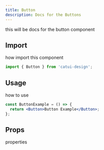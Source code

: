 ```yaml
---
title: Button
description: Docs for the Buttons
---
```


this will be docs for the button component

## Import

how import this component

```js
import { Button } from 'catui-design';
```

## Usage

how to use

```jsx
const ButtonExample = () => {
  return <Button>Button Example</Button>;
};
```

## Props

properties
